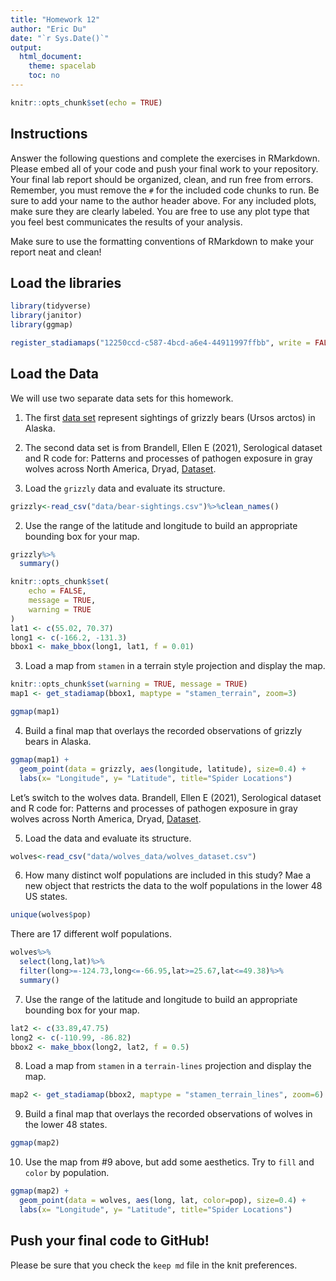 ```yaml
---
title: "Homework 12"
author: "Eric Du"
date: "`r Sys.Date()`"
output:
  html_document:
    theme: spacelab
    toc: no
---
```


```r
knitr::opts_chunk$set(echo = TRUE)
```

## Instructions
Answer the following questions and complete the exercises in RMarkdown. Please embed all of your code and push your final work to your repository. Your final lab report should be organized, clean, and run free from errors. Remember, you must remove the `#` for the included code chunks to run. Be sure to add your name to the author header above. For any included plots, make sure they are clearly labeled. You are free to use any plot type that you feel best communicates the results of your analysis.  

Make sure to use the formatting conventions of RMarkdown to make your report neat and clean!  

## Load the libraries  
```r
library(tidyverse)
library(janitor)
library(ggmap)
``` 

```r
register_stadiamaps("12250ccd-c587-4bcd-a6e4-44911997ffbb", write = FALSE)
``` 

## Load the Data
We will use two separate data sets for this homework.  

1. The first [data set](https://rcweb.dartmouth.edu/~f002d69/workshops/index_rspatial.html) represent sightings of grizzly bears (Ursos arctos) in Alaska.  

2. The second data set is from Brandell, Ellen E (2021), Serological dataset and R code for: Patterns and processes of pathogen exposure in gray wolves across North America, Dryad, [Dataset](https://doi.org/10.5061/dryad.5hqbzkh51).  

1. Load the `grizzly` data and evaluate its structure.  
```r
grizzly<-read_csv("data/bear-sightings.csv")%>%clean_names()
```
2. Use the range of the latitude and longitude to build an appropriate bounding box for your map. 
```r
grizzly%>%
  summary()
```

```r
knitr::opts_chunk$set(
	echo = FALSE,
	message = TRUE,
	warning = TRUE
)
lat1 <- c(55.02, 70.37)
long1 <- c(-166.2, -131.3)
bbox1 <- make_bbox(long1, lat1, f = 0.01)
```
3. Load a map from `stamen` in a terrain style projection and display the map.  
```r
knitr::opts_chunk$set(warning = TRUE, message = TRUE)
map1 <- get_stadiamap(bbox1, maptype = "stamen_terrain", zoom=3)
```

```r
ggmap(map1)
```
4. Build a final map that overlays the recorded observations of grizzly bears in Alaska.  
```r
ggmap(map1) + 
  geom_point(data = grizzly, aes(longitude, latitude), size=0.4) +
  labs(x= "Longitude", y= "Latitude", title="Spider Locations")
```
Let's switch to the wolves data. Brandell, Ellen E (2021), Serological dataset and R code for: Patterns and processes of pathogen exposure in gray wolves across North America, Dryad, [Dataset](https://doi.org/10.5061/dryad.5hqbzkh51).  

5. Load the data and evaluate its structure.  
```r
wolves<-read_csv("data/wolves_data/wolves_dataset.csv")
```
6. How many distinct wolf populations are included in this study? Mae a new object that restricts the data to the wolf populations in the lower 48 US states.  
```r
unique(wolves$pop)
```
There are 17 different wolf populations.

```r
wolves%>%
  select(long,lat)%>%
  filter(long>=-124.73,long<=-66.95,lat>=25.67,lat<=49.38)%>%
  summary()
```
7. Use the range of the latitude and longitude to build an appropriate bounding box for your map. 
```r
lat2 <- c(33.89,47.75)
long2 <- c(-110.99, -86.82)
bbox2 <- make_bbox(long2, lat2, f = 0.5)
```
8.  Load a map from `stamen` in a `terrain-lines` projection and display the map.  
```r
map2 <- get_stadiamap(bbox2, maptype = "stamen_terrain_lines", zoom=6)
```
9. Build a final map that overlays the recorded observations of wolves in the lower 48 states.  
```r
ggmap(map2)
```
10. Use the map from #9 above, but add some aesthetics. Try to `fill` and `color` by population.  
```r
ggmap(map2) + 
  geom_point(data = wolves, aes(long, lat, color=pop), size=0.4) +
  labs(x= "Longitude", y= "Latitude", title="Spider Locations")
```
## Push your final code to GitHub!
Please be sure that you check the `keep md` file in the knit preferences. 